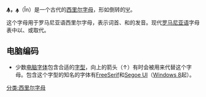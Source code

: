 {{unreferenced|time=2016-01-25T13:43:24+00:00}}
{{Cyrillic alphabet navbox
| Heading=Cyrillic letter Yn
| Image=[[Image:Cyrillic_letter_Yn.svg|120px]]
| lc=ꙟ
| uuc=A65E
| ulc=A65F 
}}
'''Ꙟ，ꙟ'''（În）是一个古代的[[西里尔字母|西里尔字母]]，形如倒转的[[Ѱ|Ѱ]]。

这个字母用于罗马尼亚语西里尔字母，表示词首{{IPA|[ɨn]}}、{{IPA|[ɨm]}}和{{IPA|[ɨ]}}的发音。现代[[罗马尼亚语|罗马尼亚语]]字母表中以{{angbr|în}}、{{angbr|îm}}或{{angbr|î}}取代。

==电脑编码==

{{charmap
|A65E|name1=Cyrillic Capital Letter Yn<br/>西里爾大寫字母Yn
|A65F|name2=Cyrillic Small Letter Yn<br/>西里爾小寫字母Yn
}}

* 少数[[电脑字体|电脑字体]]包含合适的[[字型|字型]]，向上的箭头（↑）有时会被用来代替这个字母。包含这个字型的知名的字体有[[FreeSerif|FreeSerif]]和[[Segoe_UI|Segoe UI]]（[[Windows_8|Windows 8]]起）。

[[分类:西里尔字母|分类:西里尔字母]]